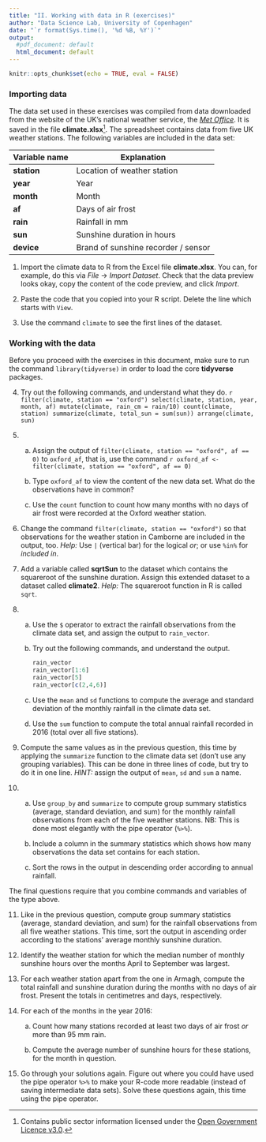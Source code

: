 ```yaml
---
title: "II. Working with data in R (exercises)"
author: "Data Science Lab, University of Copenhagen"
date: "`r format(Sys.time(), '%d %B, %Y')`"
output:
  #pdf_document: default
  html_document: default
---
```


```r
knitr::opts_chunk$set(echo = TRUE, eval = FALSE)
```


### Importing data


The data set used in these exercises was compiled from data downloaded from the website of the UK's national weather service, the [*Met Office*](http://www.metoffice.gov.uk/public/weather/climate-historic/). It is saved in the file 
**climate.xlsx**^[Contains public sector information licensed under the [Open Government Licence v3.0](http://www.nationalarchives.gov.uk/doc/open-government-licence/version/3/).].
The spreadsheet contains data from five UK weather stations. The following variables are included in the data set:

| Variable name | Explanation |
|-|-|
| **station** | Location of weather station | 
| **year** | Year |
| **month** | Month |
| **af** | Days of air frost |
| **rain** | Rainfall in mm |
| **sun** | Sunshine duration in hours |
| **device** | Brand of sunshine recorder / sensor |

1. Import the climate data to R from the Excel file **climate.xlsx**. You can, for example, do this via *File* &#8594; *Import Dataset*. Check that the data preview looks okay, copy the content of the code preview, and click *Import*.

2. Paste the code that you copied into your R script. Delete the line which starts with `View`.

3. Use the command `climate` to see the first lines of the dataset.

### Working with the data

Before you proceed with the exercises in this document, make sure to run the command `library(tidyverse)` in order to load the core **tidyverse** packages.

4. Try out the following commands, and understand what they do.
    ```r
filter(climate, station == "oxford")
select(climate, station, year, month, af)
mutate(climate, rain_cm = rain/10)
count(climate, station)
summarize(climate, total_sun = sum(sun))
arrange(climate, sun)
```

5. a. Assign the output of `filter(climate, station == "oxford", af == 0)` to `oxford_af`, that is, use the command
    ```r
oxford_af <- filter(climate, station == "oxford", af == 0)
    ```

    b. Type `oxford_af` to view the content of the new data set. What do the observations have in common?
    
    c. Use the `count` function to count how many months with no days of air frost were recorded at the Oxford weather station. 

6. Change the command `filter(climate, station == "oxford")` so that observations for the weather station in Camborne are included in the output, too. _Help:_ Use `|` (vertical bar) for the logical *or*; or use `%in%` for *included in*.


7. Add a variable called **sqrtSun** to the dataset which contains the squareroot of the sunshine duration. Assign this extended dataset to a dataset called **climate2**. _Help:_ The squareroot function in R is called `sqrt`.

8. a. Use the `$` operator to extract the rainfall observations from the climate data set, and assign the output to `rain_vector`. 

    b. Try out the following commands, and understand the output.
        
        ```r
        rain_vector
        rain_vector[1:6]
        rain_vector[5]
        rain_vector[c(2,4,6)]
        ```

    c. Use the `mean` and `sd` functions to compute the average and standard deviation of the monthly rainfall in the climate data set.
    
    d. Use the `sum` function to compute the total annual rainfall recorded in 2016 (total over all five stations).

9. Compute the same values as in the previous question, this time by applying the `summarize` function to the climate data set (don't use any grouping variables). This can be done in three lines of code, but try to do it in one line. _HINT:_ assign the output of `mean`, `sd` and `sum` a name.

10. a. Use `group_by` and `summarize` to compute group summary statistics (average, standard deviation, and sum) for the monthly rainfall observations from each of the five weather stations. NB: This is done most elegantly with the pipe operator (`%>%`).

    b. Include a column in the summary statistics which shows how many observations the data set contains for each station.
    
    c. Sort the rows in the output in descending order according to annual rainfall.


The final questions require that you combine commands and variables of the type above.

11. Like in the previous question, compute group summary statistics (average, standard deviation, and sum) for the rainfall observations from all five weather stations. This time, sort the output in ascending order according to the stations' average monthly sunshine duration.

12. Identify the weather station for which the median number of monthly sunshine hours over the months April to September was largest.

13. For each weather station apart from the one in Armagh, compute the total rainfall and sunshine duration during the months with no days of air frost. Present the totals in centimetres and days, respectively.

14. For each of the months in the year 2016: 

    a. Count how many stations recorded at least two days of air frost *or* more than 95 mm rain.
        
    b. Compute the average number of sunshine hours for these stations, for the month in question.

15. Go through your solutions again. Figure out where you could have used the pipe operator `%>%` to make your R-code more readable (instead of saving intermediate data sets). Solve these questions again, this time using the pipe operator.